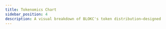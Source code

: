 ---
title: Tokenomics Chart
sidebar_position: 4
description: A visual breakdown of BLOKC's token distribution—designed to ensure long-term sustainability, alignment, and ecosystem growth.
---


<Chart />
